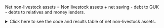 Net non-livestock assets = Non livestock assets + net saving - debt to GUK - debts to relatives and money lenders. 

<details><summary>Click here to see the code and results table of net non-livestock assets.</summary>
```r
source(paste0(pathprogram, "ComputeNetAssetsANCOVA.R"))
```
```r
FileName <- "NetNLAssets"
FileNameHeader <- c("", "PovertyStatus", "Attributes",
    "TimeVarying", "TimeVaryingAttributes",
  "TimeVaryingPovertyStatus", "TimeVaryingPovertyStatusAttributes")
regsuffixes <- c("", "P", "a", "T", "Ta", "TP", "TPa")
listheader <- paste0("nl", regsuffixes)
source(paste0(pathprogram, "NetNLAssetCovariateSelectionANCOVA2.R"))
NeA1 <- readRDS(paste0(pathsaveHere, "NetAssetsRegData.rds"))
NeA1[, grepout("Net2?Va|Out|Adi|Own", colnames(NeA1)) := NULL]
jay <- max(as.numeric(gsub("incl", "", ls(pattern = "^incl\\d"))))
DataToUse1 <- DataToUse2 <- rep("NeA1", jay)
Addseparatingcols <- NULL; Separatingcolwidth <- NULL
Separatingcoltitle <- NULL
Regressands <- rep("NetNLAssetValue", jay)
tableboxwidth <- 4.5
exclheader <- paste0("excl", regsuffixes)
inclheader <- gsub("ex", "in", exclheader)
if (Only800) NeA1 <- NeA1[o800 == 1L, ]
dig.depmean <- 0
AddMeanStdColumn <- UseRawDataForDestat <- T
source(paste0(pathprogram, "ANCOVAEstimationFile3.R"))
```
<div class="row">
  <div class="col-sm-9"> `r HTML_NetNLAssetsTimeVarying` </div>
</div>
</details>




